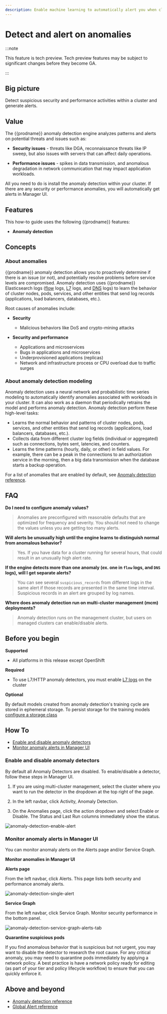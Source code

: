 ```yaml
---
description: Enable machine learning to automatically alert you when clusters have security and performance issues.
---
```


# Detect and alert on anomalies

:::note

This feature is tech preview. Tech preview features may be subject to significant changes before they become GA.

:::

## Big picture

Detect suspicious security and performance activities within a cluster and generate alerts.

## Value

The {{prodname}} anomaly detection engine analyzes patterns and alerts on potential
threats and issues such as:

- **Security issues** - threats like DGA, reconnaissance threats like IP sweep, but also issues with servers that can affect daily operations.

- **Performance issues** - spikes in data transmission, and anomalous degradation in network communication that may impact application workloads.

All you need to do is install the anomaly detection within your cluster. If there are any security or performance anomalies, you will automatically get alerts in Manager UI.

## Features

This how-to guide uses the following {{prodname}} features:

- **Anomaly detection**

## Concepts

### About anomalies

{{prodname}} anomaly detection allows you to proactively determine if there is an issue (or not), and potentially resolve problems before service levels are compromised. Anomaly detection uses {{prodname}} Elasticsearch logs ([flow](../../visibility/elastic/flow/index.mdx) logs, [L7](../../visibility/elastic/l7/index.mdx) logs, and [DNS](../../visibility/elastic/dns/index.mdx) logs) to learn the behavior of cluster nodes, pods, services, and other entities that send log records (applications, load balancers, databases, etc.).

Root causes of anomalies include:

- **Security**

  - Malicious behaviors like DoS and crypto-mining attacks

- **Security and performance**

  - Applications and microservices
  - Bugs in applications and microservices
  - Underprovisioned applications (replicas)
  - Network and infrastructure process or CPU overload due to traffic surges

### About anomaly detection modeling

Anomaly detection uses a neural network and probabilistic time series modeling to automatically
identify anomalies associated with workloads in your cluster. It can also work as a daemon that
periodically retrains the model and performs anomaly detection. Anomaly detection perform these
high-level tasks:

- Learns the normal behavior and patterns of cluster nodes, pods, services, and other entities that send log records
  (applications, load balancers, databases, etc.).
- Collects data from different cluster log fields (individual or aggregated) such as connections,
  bytes sent, latencies, and counters.
- Learns the time patterns (hourly, daily, or other) in field values. For example, there can be a peak
  in the connections to an authorization service in the morning, then a big data transmission when
  the database starts a backup operation.

For a list of anomalies that are enabled by default, see [Anomaly detection reference](../../reference/anomaly-detection.mdx).

## FAQ

**Do I need to configure anomaly values?**

> Anomalies are preconfigured with reasonable defaults that are optimized for frequency and severity. You should not need to change the values unless you are getting too many alerts.

**Will alerts be unusually high until the engine learns to distinguish normal from anomalous behavior?**

> Yes. If you have data for a cluster running for several hours, that could result in an unusually high alert rate.

**If the engine detects more than one anomaly (ex. one in `flow` logs, and `DNS` logs), will I get separate alerts?**

> You can see several `suspicious_records` from different logs in the same alert if those records are presented in
> the same time interval. Suspicious records in an alert are grouped by log names.

**Where does anomaly detection run on multi-cluster management (mcm) deployments?**

> Anomaly detection runs on the management cluster, but users on managed clusters can enable/disable alerts.

## Before you begin

**Supported**

- All platforms in this release except OpenShift

**Required**

- To use L7/HTTP anomaly detectors, you must enable [L7 logs](../../visibility/elastic/l7/configure.mdx) on the cluster

**Optional**

By default models created from anomaly detection's training cycle are stored in ephemeral storage.
To persist storage for the training models [configure a storage class](storage.mdx)

## How To

- [Enable and disable anomaly detectors](#enable-and-disable-anomaly-detectors)
- [Monitor anomaly alerts in Manager UI](#monitor-anomaly-alerts-in-manager-ui)

### Enable and disable anomaly detectors

By default all Anomaly Detectors are disabled. To enable/disable a detector, follow these steps in Manager UI.

1. If you are using multi-cluster management, select the cluster where you want to run the detector in the dropdown at the top right of the page.

1. In the left navbar, click Activity, Anomaly Detection.

1. On the Anomalies page, click the action dropdown and select Enable or Disable.
   The Status and Last Run columns immediately show the status.

![anomaly-detection-enable-alert](/img/calico-enterprise/anomaly-detection-enable-alert.png)

### Monitor anomaly alerts in Manager UI

You can monitor anomaly alerts on the Alerts page and/or Service Graph.

**Monitor anomalies in Manager UI**

**Alerts page**

From the left navbar, click Alerts. This page lists both security and performance anomaly alerts.

![anomaly-detection-single-alert](/img/calico-enterprise/anomaly-detection-single-alert.png)

**Service Graph**

From the left navbar, click Service Graph. Monitor security performance in the bottom panel.

![anomaly-detection-service-graph-alerts-tab](/img/calico-enterprise/anomaly-detection-service-graph-alerts-tab.png)

**Quarantine suspicious pods**

If you find anomalous behavior that is suspicious but not urgent, you may want to disable the detector to research the root cause. For any critical anomaly, you may need to quarantine pods immediately by applying a network policy. A best practice is have a network policy ready for editing (as part of your tier and policy lifecycle workflow) to ensure that you can quickly enforce it.

## Above and beyond

- [Anomaly detection reference](../../reference/anomaly-detection.mdx)
- [Global Alert reference](../../reference/resources/globalalert.mdx)
